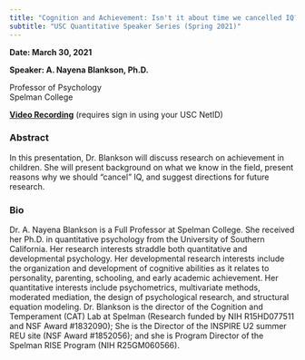 ```yaml
---
title: "Cognition and Achievement: Isn't it about time we cancelled IQ?"
subtitle: "USC Quantitative Speaker Series (Spring 2021)"
---
```


**Date: March 30, 2021**

**Speaker: A. Nayena Blankson, Ph.D.**

Professor of Psychology\
Spelman College

[**Video Recording**](https://drive.google.com/file/d/1iGVYBRLDzfOBxrUavZdY5ZVcaBWPw6xm/view?usp=share_link) (requires sign in using your USC NetID)

### Abstract

In this presentation, Dr. Blankson will discuss research on achievement in children. She will present background on what we know in the field, present reasons why we should "cancel" IQ, and suggest directions for future research.

### Bio

Dr. A. Nayena Blankson is a Full Professor at Spelman College. She received her Ph.D. in quantitative psychology from the University of Southern California. Her research interests straddle both quantitative and developmental psychology. Her developmental research interests include the organization and development of cognitive abilities as it relates to personality, parenting, schooling, and early academic achievement. Her quantitative interests include psychometrics, multivariate methods, moderated mediation, the design of psychological research, and structural equation modeling. Dr. Blankson is the director of the Cognition and Temperament (CAT) Lab at Spelman (Research funded by NIH R15HD077511 and NSF Award #1832090); She is the Director of the INSPIRE U2 summer REU site (NSF Award #1852056); and she is Program Director of the Spelman RISE Program (NIH R25GM060566).
